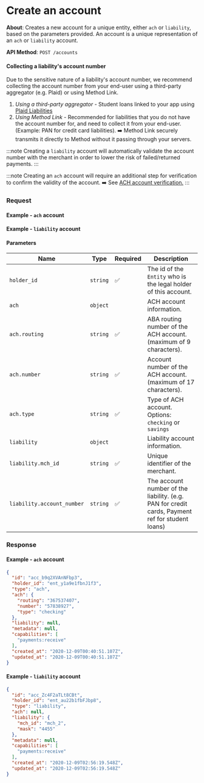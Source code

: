 
# Create an account

**About**: Creates a new account for a unique entity, either `ach` or `liability`, based on the parameters provided. An account is a unique representation of an `ach` or `liability` account.

**API Method**: `POST /accounts`

#### Collecting a liability's account number

Due to the sensitive nature of a liability's account number, we recommend collecting the account number from your end-user using a third-party aggregator (e.g. Plaid) or using Method Link.

1. _Using a third-party aggregator_ - Student loans linked to your app using [Plaid Liabilities](https://plaid.com/products/liabilities)
2. _Using Method Link_ - Recommended for liabilities that you do not have the account number for, and need to collect it from your end-user. (Example: PAN for credit card liabilities). ➡️ Method Link securely transmits it directly to Method without it passing through your servers.

:::note
Creating a `liability` account will automatically validate the account number with the merchant in order to lower the risk of failed/returned payments.
:::

:::note
Creating an `ach` account will require an additional step for verification to confirm the validity of the account. ➡️ See [ACH account verification.](/docs/api/core/accounts/ach-verification/object)
:::


<!-- > 👷 **Coming Soon**: Method.js is in limited beta! If you'd like to get an early preview for your team, contact us via our shared slack or send us an email (team@methodfi.com) -->

<!-- > ℹ️ **Important**: The `holder_id` is the `Entity` id for the legal holder of the `Account`. Associating the incorrect `Entity` will lead to failed / returned payments. -->

### Request

#### Example - `ach` account
<AccountsCreateACH />

#### Example - `liability` account
<AccountsCreateLiability />

#### Parameters

| Name                       | Type     | Required | Description                                                                                     |
|----------------------------|----------|----------|-------------------------------------------------------------------------------------------------|
| `holder_id`                | `string` | ✅        | The id of the `Entity` who is the legal holder of this account.                                 |
| `ach`                      | `object` |          | ACH account information.                                                                        |
| `ach.routing`              | `string` | ✅        | ABA routing number of the ACH account. (maximum of 9 characters).                               |
| `ach.number`               | `string` | ✅        | Account number of the ACH account. (maximum of 17 characters).                                  |
| `ach.type`                 | `string` | ✅        | Type of ACH account. Options: `checking` or `savings`                                           |
| `liability`                | `object` |          | Liability account information.                                                                  |
| `liability.mch_id`         | `string` | ✅        | Unique identifier of the merchant.                                                              |
| `liability.account_number` | `string` | ✅        | The account number of the liability. (e.g. PAN for credit cards, Payment ref for student loans) |
### Response

#### Example - `ach` account
```json
{
  "id": "acc_b9q2XVAnNFbp3",
  "holder_id": "ent_y1a9e1fbnJ1f3",
  "type": "ach",
  "ach": {
    "routing": "367537407",
    "number": "57838927",
    "type": "checking"
  },
  "liability": null,
  "metadata": null,
  "capabilities": [
    "payments:receive"
  ],
  "created_at": "2020-12-09T00:40:51.107Z",
  "updated_at": "2020-12-09T00:40:51.107Z"
}
```

#### Example - `liability` account
```json
{
  "id": "acc_Zc4F2aTLt8CBt",
  "holder_id": "ent_au22b1fbFJbp8",
  "type": "liability",
  "ach": null,
  "liability": {
    "mch_id": "mch_2",
    "mask": "4455"
  },
  "metadata": null,
  "capabilities": [
    "payments:receive"
  ],
  "created_at": "2020-12-09T02:56:19.548Z",
  "updated_at": "2020-12-09T02:56:19.548Z"
}
```
